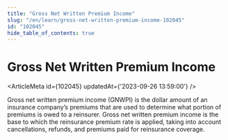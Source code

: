 ```yaml
---
title: "Gross Net Written Premium Income"
slug: "/en/learn/gross-net-written-premium-income-102045"
id: "102045"
hide_table_of_contents: true
---
```



# Gross Net Written Premium Income

<ArticleMeta id={102045} updatedAt={'2023-09-26 13:59:00'} />
<div className='border-solid border-b border-t-0 my-4 border-[var(--ifm-color-gray-300)]' />

Gross net written premium income (GNWPI) is the dollar amount of an insurance company’s premiums that are used to determine what portion of premiums is owed to a reinsurer. Gross net written premium income is the base to which the reinsurance premium rate is applied, taking into account cancellations, refunds, and premiums paid for reinsurance coverage.
